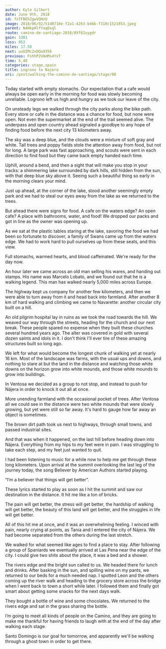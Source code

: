 ```yaml
---
author: Kyle Gilbert
date: June 9th, 2018
id: fxTFBEhZgwVQHnU
image: 2018/06/02/51d0710e-f2a1-4263-b46b-f310c1521853.jpeg
parent: N4HkpHlfYaqDxql
route: camino-de-santiago-2018/8Xf62uygdr
gain: 1301
loss: 952
miles: 17.58
next: uuUIMc2xDQa9356
previous: FshhP2VAmMs4YxT
time: 5,40
categories: stage,spain
title: Logrono to Najera
uri: /post/walking-the-camino-de-santiago/stage/08
---
```


<Stats />

<Route />

Today started with empty stomachs. Our expectation that a cafe would
always be open early in the morning for food was slowly becoming unreliable.
Logrono left us high and hungry as we took our leave of the city.

On unsteady legs we walked through the city parks along the bike path. Every
store or cafe in the distance was a chance for food, but none were open. Not
even the supermarket at the end of the trail seemed alive. The underpass and
open country ahead signaled a goodbye to any hope of finding food before the
next city 13 kilometers away.

The sky was a deep blue, and the clouds were a mixture of soft gray and white.
Tall trees and poppy fields stole the attention away from food, but not for
long. A large park was fast approaching, and scouts were sent in each direction
to find food but they came back empty handed each time.

Uphill, around a bend, and then a sight that will make you stop in your tracks:
a shimmering lake surrounded by dark hills, still hidden from the sun, with
that deep blue sky above it. Seeing such a beautiful thing so early in the
morning clears your mind.

Just up ahead, at the corner of the lake, stood another seemingly empty park and
we had to steal our eyes away from the lake as we returned to the trees.

But ahead there were signs for food. A cafe on the waters edge? An open cafe? A
place with bathrooms, water, and food! We dropped our packs and got in line as
the owner was opening up.

As we sat at the plastic tables staring at the lake, savoring the food we had
been so fortunate to discover, a family of Swans came up from the waters edge.
We had to work hard to pull ourselves up from these seats, and this view.

Full stomachs, warmed hearts, and blood caffeinated. We're ready for the day
now.

An hour later we came across an old man selling his wares, and handing out
stamps. His name was Marcelo Lobato, and we found out that he is a walking
legend. This man has walked nearly 5,000 miles across Europe.

The highway kept us company for another few kilometers, and then we were able to
turn away from it and head back into farmland. After another 8 km of hard
walking and climbing we came to Navarette: another circular city built on a
hill.

An old pilgrim hospital lay in ruins as we took the road towards the hill. We
weaved our way through the streets, heading for the church and our next break.
These people spared no expense when they built these churches several hundred
years ago. The alter was covered in gold with several dozen saints and idols in
it. I don't think I'll ever tire of these amazing structures built so long
ago.

We left for what would become the longest chunk of walking yet at nearly 16 km.
Most of the landscape was farms, with the usual ups and downs, and nothing to
stare at but the land in the distance and watching those white downs on the
horizon grow into white mounds, and those white mounds to grow into buildings.

In Ventosa we decided as a group to not stop, and instead to push for Nájera in
order to knock it out all at once.

More unending farmland with the occasional pocket of trees. After Ventosa all we
could see in the distance were two white mounds that were slowly growing, but
yet were still so far away. It's hard to gauge how far away an object is
sometimes.

The brown dirt path took us next to highways, through small towns, and passed
industrial sites.

And that was when it happened, on the last hill before heading down into Nájera.
Everything from my hips to my feet were in pain. I was struggling to take each
step, and my feet just wanted to quit.

I had been listening to music for a while now to help me get through these long
kilometers. Upon arrival at the summit overlooking the last leg of the journey
today, the song Believer by American Authors started playing.

“I’m a believer that things will get better”.

These lyrics started to play as soon as I hit the summit and saw our destination
in the distance. It hit me like a ton of bricks.

The pain will get better, the stress will get better, the hardship of walking
will get better, the beauty of this land will get better, and the struggles in
life will get better.

All of this hit me at once, and it was an overwhelming feeling. I winced with
pain, nearly crying at points, as Tania and I entered the city of Nájera. We
had become separated from the others during the last stretch.

We walked for what seemed like ages to find a place to stay. After following a
group of Spaniards we eventually arrived at Las Pena near the edge of the city.
I could give two shits about the place, it was a bed and a shower.

The rivers edge and the bright sun called to us. We headed there for lunch and
drinks. After basking in the sun, and spilling wine on my pants, we returned to
our beds for a much needed nap. I spotted Leon and the others coming up the
river walk and heading to the grocery store across the bridge when I went back
to town a short while later. I followed them and finally got smart about
getting some snacks for the next days walk.

They bought a bottle of wine and some chocolates. We returned to the rivers edge
and sat in the grass sharing the bottle.

I’m going to meet all kinds of people on the Camino, and they are going to make
me thankful for having friends to laugh with at the end of the day after
walking each stage.

Santo Domingo is our goal for tomorrow, and apparently we'll be walking through
a ghost town in order to get there.

